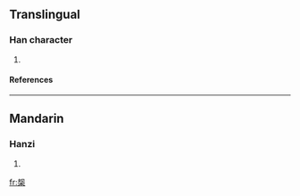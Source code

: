 {{see|槼}}

==Translingual==
===Han character===
{{Han char|rn=75|rad=木|as=08|sn=12|four=|canj=手山木 (QUD), X手山木 (XQUD)}}
# {{defn|Han|sort=木08}}
====References====
{{Han ref|kx=0537.131|hdz=21223.041|uh=691D|ud=26909}}

----
==Mandarin==
===Hanzi===
{{cmn-hanzi|pin=[[guī]] (gui1)|wg=kuei<sup>1</sup>}}
# {{defn|Mandarin}}

[[fr:椝]]